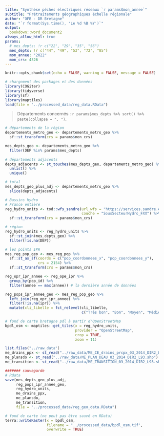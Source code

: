 ```yaml
---
title: "Synthèse pêches électriques réseaux `r params$mon_annee`"
subtitle: "Prétraitements géographiques échelle régionale"
author: "OFB - DR Bretagne"
date: "`r format(Sys.time(), 'Le %d %B %Y')`"
output:
  bookdown::word_document2
always_allow_html: true
params:
  # mes_depts: !r c("22", "29", "35", "56")
  mes_depts: !r c("44", "49", "53", "72", "85")
  mon_annee: "2022"
  mon_crs: 4326
---
```


```r
knitr::opts_chunk$set(echo = FALSE, warning = FALSE, message = FALSE)
```



```r
# chargement des packages et des données
library(COGiter)
library(tidyverse)
library(sf)
library(maptiles)
load(file = "../processed_data/reg_data.RData")
```

>Départements concernés : `r params$mes_depts %>% sort() %>% paste(collapse = ", ")`.


```r
# départements de la région
departements_metro_geo <- departements_metro_geo %>% 
  sf::st_transform(crs = params$mon_crs)

mes_depts_geo <- departements_metro_geo %>% 
  filter(DEP %in% params$mes_depts)
  
# départements adjacents
depts_adjacents <- st_touches(mes_depts_geo, departements_metro_geo) %>% 
  unlist() %>% 
  unique()

# total
mes_depts_geo_plus_adj <- departements_metro_geo %>% 
  slice(depts_adjacents)
```

```r
# Bassins hydro
# France entière
reg_hydro_units <- tod::wfs_sandre(url_wfs = "https://services.sandre.eaufrance.fr/geo/sandre",
                                   couche = "SousSecteurHydro_FXX") %>% 
  sf::st_transform(crs = params$mon_crs)

# région
reg_hydro_units <- reg_hydro_units %>% 
  sf::st_join(mes_depts_geo) %>% 
  filter(!is.na(DEP))
```




```r
# les points IPR
mes_reg_pop_geo <- mes_reg_pop %>% 
  sf::st_as_sf(coords = c("pop_coordonnees_x", "pop_coordonnees_y"),
               crs = 2154) %>% 
  sf::st_transform(crs = params$mon_crs)

reg_opr_ipr_annee <- reg_ope_ipr %>%
  group_by(pop_id) %>% 
  filter(annee == max(annee)) # la dernière année de données

reg_pops_ipr_annee_geo <- mes_reg_pop_geo %>% 
  left_join(reg_opr_ipr_annee) %>% 
  filter(!is.na(ipr)) %>% 
  mutate(cli_libelle = fct_relevel(cli_libelle,
                                   c("Très bon", "Bon", "Moyen", "Médiocre", "Mauvais")))
```


```r
# fond de carte bretagne pdl à partir d'OpenStreetMap
bpdl_osm <- maptiles::get_tiles(x = reg_hydro_units,
                                provider = "OpenStreetMap",
                                crop = TRUE,
                                zoom = 11)
```

```r
list.files("../raw_data")
me_drains_ppx <- st_read("../raw_data/ME_CE_drains_prcpx_03_2014_DIR2_L93.shp")
me_plansdo <- st_read("../raw_data/ME_PLAN_DEAU_03_2014_DIR2_L93.shp")
me_transition <- st_read("../raw_data/ME_TRANSITION_03_2014_DIR2_L93.shp")
```


```r
####### sauvegarde
# Rdata
save(mes_depts_geo_plus_adj,
     reg_pops_ipr_annee_geo,
     reg_hydro_units,
     me_drains_ppx,
     me_plansdo,
     me_transition,
     file = "../processed_data/reg_geo_data.RData")

# fond de carte (ne peut pas être sauvé en RData)
terra::writeRaster(x = bpdl_osm,
                   filename = "../processed_data/bpdl_osm.tif",
                   overwrite = TRUE)
```



